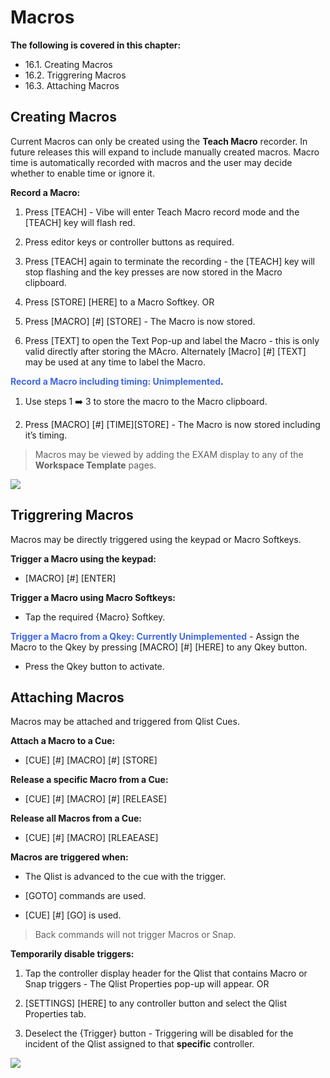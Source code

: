 # Macros


**The following is covered in this chapter:**

- 16.1. Creating Macros
- 16.2. Triggrering Macros
- 16.3. Attaching Macros


## Creating Macros


Current Macros can only be created using the **Teach Macro** recorder. In future releases this will expand to include manually created macros. Macro time is automatically recorded with macros and the user may decide whether to enable time or ignore it.

**Record a Macro:**

1.  Press [TEACH] - Vibe will enter Teach Macro record mode and the [TEACH] key will flash red.
    
2.  Press editor keys or controller buttons as required.
    
3.  Press [TEACH] again to terminate the recording - the [TEACH] key will stop flashing and the key presses are now stored in the Macro clipboard.
    
4.  Press [STORE] [HERE] to a Macro Softkey. OR
    
5.  Press [MACRO] [#] [STORE] - The Macro is now stored.
    
6.  Press [TEXT] to open the Text Pop-up and label the Macro - this is only valid directly after storing the MAcro. Alternately [Macro] [#] [TEXT] may be used at any time to label the Macro.
    

**<span style="color:RoyalBlue">**Record a Macro including timing: Unimplemented**</span>.**


1.  Use steps 1 ➡️ 3 to store the macro to the Macro clipboard.
    
2.  Press [MACRO] [#] [TIME][STORE] - The Macro is now stored including it's timing.
    

>Macros may be viewed by adding the EXAM display to any of the **Workspace Template** pages.


![](https://files.gitbook.com/v0/b/gitbook-x-prod.appspot.com/o/spaces%2F3kS90tLsADGm1ocbe7q9%2Fuploads%2FswUPSRgyKZ0jqq25xzak%2F16.1.webp?alt=media&token=4c86738f-6797-4c6e-a628-8533c9043595)


## Triggrering Macros



Macros may be directly triggered using the keypad or Macro Softkeys.

**Trigger a Macro using the keypad:**

-   [MACRO] [#] [ENTER]
    

**Trigger a Macro using Macro Softkeys:**

-   Tap the required {Macro} Softkey.
    

<span style="color:RoyalBlue">**Trigger a Macro from a Qkey: Currently Unimplemented**</span>
-   Assign the Macro to the Qkey by pressing [MACRO] [#] [HERE] to any Qkey button.
    
-   Press the Qkey button to activate.
    


## Attaching Macros


Macros may be attached and triggered from Qlist Cues.

**Attach a Macro to a Cue:**

-   [CUE] [#] [MACRO] [#] [STORE]
    

**Release a specific Macro from a Cue:**

-   [CUE] [#] [MACRO] [#] [RELEASE]
    

**Release all Macros from a Cue:**

-   [CUE] [#] [MACRO] [RLEAEASE]
    

**Macros are triggered when:**

-   The Qlist is advanced to the cue with the trigger.
    
-   [GOTO] commands are used.
    
-   [CUE] [#] [GO] is used.
    

>Back commands will not trigger Macros or Snap.


**Temporarily disable triggers:**

1.  Tap the controller display header for the Qlist that contains Macro or Snap triggers - The Qlist Properties pop-up will appear. OR
    
2.  [SETTINGS] [HERE] to any controller button and select the Qlist Properties tab.
    
3.   Deselect the {Trigger} button - Triggering will be disabled for the incident of the Qlist assigned to that **specific** controller.
    

![](https://files.gitbook.com/v0/b/gitbook-x-prod.appspot.com/o/spaces%2F3kS90tLsADGm1ocbe7q9%2Fuploads%2FnXGGqWyWr97MYj4YXvSe%2F16.3.webp?alt=media&token=961a30eb-a2db-4fdf-b0a3-9b710af7653d)



